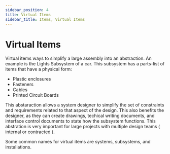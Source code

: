 ```yaml
---
sidebar_position: 4
title: Virtual Items
sidebar_title: Items, Virtual Items
---
```


# Virtual Items

Virtual items ways to simplify a large assembly into an abstraction.
An example is the Lights Subsystem of a car.
This subsystem has a parts-list of items that have a physical form:

- Plastic enclosures
- Fasteners
- Cables
- Printed Circuit Boards

This abstaraction allows a system designer to simplify the set of constraints and requirements related to that aspect of the design.
This also benefits the designer, as they can create drawings, techical writing documents, and interface control documents to state how the subsystem functions.
This abstration is very important for large projects with multiple design teams ( internal or contracted ).

Some common names for virtual items are systems, subsystems, and installations.
